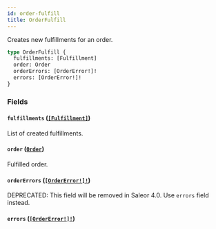 ```yaml
---
id: order-fulfill
title: OrderFulfill
---
```


Creates new fulfillments for an order.

```graphql
type OrderFulfill {
  fulfillments: [Fulfillment]
  order: Order
  orderErrors: [OrderError!]!
  errors: [OrderError!]!
}
```

### Fields

#### `fulfillments` ([`[Fulfillment]`](/developer/api-reference/objects/fulfillment))

List of created fulfillments.

#### `order` ([`Order`](/developer/api-reference/objects/order))

Fulfilled order.

#### `orderErrors` ([`[OrderError!]!`](/developer/api-reference/objects/order-error))

<span class="badge badge--warning">DEPRECATED: This field will be removed in Saleor 4.0. Use `errors` field instead.</span>

#### `errors` ([`[OrderError!]!`](/developer/api-reference/objects/order-error))

